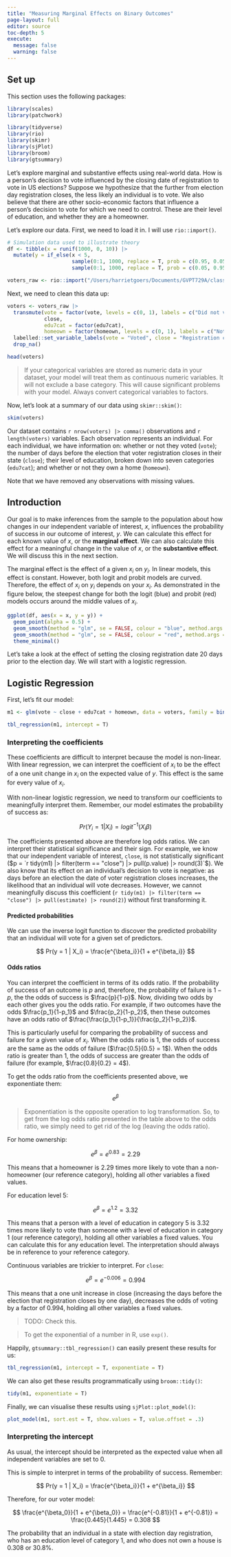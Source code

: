 ```yaml
---
title: "Measuring Marginal Effects on Binary Outcomes"
page-layout: full
editor: source
toc-depth: 5
execute:
  message: false
  warning: false
---
```


## Set up

This section uses the following packages: 

```r
library(scales)
library(patchwork)
```

```r
library(tidyverse)
library(rio)
library(skimr)
library(sjPlot)
library(broom)
library(gtsummary)
```

Let's explore marginal and substantive effects using real-world data. How is a person's decision to vote influenced by the closing date of registration to vote in US elections? Suppose we hypothesize that the further from election day registration closes, the less likely an individual is to vote. We also believe that there are other socio-economic factors that influence a person's decision to vote for which we need to control. These are their level of education, and whether they are a homeowner.   

Let's explore our data. First, we need to load it in. I will use `rio::import()`.

```r
# Simulation data used to illustrate theory
df <- tibble(x = runif(1000, 0, 10)) |> 
  mutate(y = if_else(x < 5, 
                     sample(0:1, 1000, replace = T, prob = c(0.95, 0.05)),
                     sample(0:1, 1000, replace = T, prob = c(0.05, 0.95))))
```

```r
voters_raw <- rio::import("/Users/harrietgoers/Documents/GVPT729A/class_sets/data/cps00for729a.dta")
```

Next, we need to clean this data up: 

```r
voters <- voters_raw |> 
  transmute(vote = factor(vote, levels = c(0, 1), labels = c("Did not vote", "Voted")), 
            close, 
            edu7cat = factor(edu7cat), 
            homeown = factor(homeown, levels = c(0, 1), labels = c("Not homeowner", "Homeowner"))) |> 
  labelled::set_variable_labels(vote = "Voted", close = "Registration closing", edu7cat = "Education level", homeown = "Homeownership") |> 
  drop_na()

head(voters)
```

> If your categorical variables are stored as numeric data in your dataset, your model will treat them as continuous numeric variables. It will not exclude a base category. This will cause significant problems with your model. Always convert categorical variables to factors. 

Now, let's look at a summary of our data using `skimr::skim()`:

```r
skim(voters)
```

Our dataset contains `r nrow(voters) |> comma()` observations and `r length(voters)` variables. Each observation represents an individual. For each individual, we have information on: whether or not they voted (`vote`); the number of days before the election that voter registration closes in their state (`close`); their level of education, broken down into seven categories (`edu7cat`); and whether or not they own a home (`homeown`). 

Note that we have removed any observations with missing values. 

## Introduction

Our goal is to make inferences from the sample to the population about how changes in our independent variable of interest, $x$, influences the probability of success in our outcome of interest, $y$. We can calculate this effect for each known value of $x$, or the **marginal effect**. We can also calculate this effect for a meaningful change in the value of $x$, or the **substantive effect**. We will discuss this in the next section. 

The marginal effect is the effect of a given $x_i$ on $y_i$. In linear models, this effect is constant. However, both logit and probit models are curved. Therefore, the effect of $x_i$ on $y_i$ depends on your $x_i$. As demonstrated in the figure below, the steepest change for both the logit (blue) and probit (red) models occurs around the middle values of $x_i$. 

```r
ggplot(df, aes(x = x, y = y)) + 
  geom_point(alpha = 0.5) + 
  geom_smooth(method = "glm", se = FALSE, colour = "blue", method.args = list(family = binomial(link="logit"))) + 
  geom_smooth(method = "glm", se = FALSE, colour = "red", method.args = list(family = binomial(link="probit"))) + 
  theme_minimal()
```

Let's take a look at the effect of setting the closing registration date 20 days prior to the election day. We will start with a logistic regression.  

## Logistic Regression

First, let's fit our model: 

```r
m1 <- glm(vote ~ close + edu7cat + homeown, data = voters, family = binomial(link = "logit"))

tbl_regression(m1, intercept = T)
```

### Interpreting the coefficients

These coefficients are difficult to interpret because the model is non-linear. With linear regression, we can interpret the coefficient of $x_i$ to be the effect of a one unit change in $x_i$ on the expected value of $y$. This effect is the same for every value of $x_i$. 

With non-linear logistic regression, we need to transform our coefficients to meaningfully interpret them. Remember, our model estimates the probability of success as:

$$
Pr(Y_i = 1 | X_i) = logit^{-1}(X_i\beta)
$$

The coefficients presented above are therefore log odds ratios. We can interpret their statistical significance and their sign. For example, we know that our independent variable of interest, `close`, is not statistically significant ($p = `r tidy(m1) |> filter(term == "close") |> pull(p.value) |> round(3)`$). We also know that its effect on an individual's decision to vote is negative: as days before an election the date of voter registration closes increases, the likelihood that an individual will vote decreases. However, we cannot meaningfully discuss this coefficient (`r tidy(m1) |> filter(term == "close") |> pull(estimate) |> round(2)`) without first transforming it. 

#### Predicted probabilities

We can use the inverse logit function to discover the predicted probability that an individual will vote for a given set of predictors. 

$$
Pr(y = 1 | X_i) = \frac{e^{\beta_i}}{1 + e^{\beta_i}}
$$

#### Odds ratios

You can interpret the coefficient in terms of its odds ratio. If the probability of success of an outcome is $p$ and, therefore, the probability of failure is  $1-p$, the the odds of success is $\frac{p}{1-p}$. Now, dividing two odds by each other gives you the odds ratio. For example, if two outcomes have the odds $\frac{p_1}{1-p_1}$ and $\frac{p_2}{1-p_2}$, then these outcomes have an odds ratio of $\frac{\frac{p_1}{1-p_1}}{\frac{p_2}{1-p_2}}$.

This is particularly useful for comparing the probability of success and failure for a given value of $x_i$. When the odds ratio is 1, the odds of success are the same as the odds of failure ($\frac{0.5}{0.5} = 1$). When the odds ratio is greater than 1, the odds of success are greater than the odds of failure (for example, $\frac{0.8}{0.2} = 4$). 

To get the odds ratio from the coefficients presented above, we exponentiate them: 

$$
e^\beta
$$

> Exponentiation is the opposite operation to log transformation. So, to get from the log odds ratio presented in the table above to the odds ratio, we simply need to get rid of the log (leaving the odds ratio).

For home ownership: 

$$
e^\beta = e^{0.83} = 2.29
$$

This means that a homeowner is 2.29 times more likely to vote than a non-homeowner (our reference category), holding all other variables a fixed values.

For education level 5: 

$$
e^\beta = e^{1.2} = 3.32
$$

This means that a person with a level of education in category 5 is 3.32 times more likely to vote than someone with a level of education in category 1 (our reference category), holding all other variables a fixed values. You can calculate this for any education level. The interpretation should always be in reference to your reference category. 

Continuous variables are trickier to interpret. For `close`:

$$
e^\beta = e^{-0.006} = 0.994
$$

This means that a one unit increase in close (increasing the days before the election that registration closes by one day), decreases the odds of voting by a factor of 0.994, holding all other variables a fixed values. 

> TODO: Check this. 

> To get the exponential of a number in R, use `exp()`. 

Happily, `gtsummary::tbl_regression()` can easily present these results for us: 

```r
tbl_regression(m1, intercept = T, exponentiate = T)
```

We can also get these results programmatically using `broom::tidy()`:

```r
tidy(m1, exponentiate = T)
```

Finally, we can visualise these results using `sjPlot::plot_model()`: 

```r
plot_model(m1, sort.est = T, show.values = T, value.offset = .3)
```

### Interpreting the intercept

As usual, the intercept should be interpreted as the expected value when all independent variables are set to 0. 

This is simple to interpret in terms of the probability of success. Remember:

$$
Pr(y = 1 | X_i) = \frac{e^{\beta_i}}{1 + e^{\beta_i}}
$$

Therefore, for our voter model: 

$$
\frac{e^{\beta_0}}{1 + e^{\beta_0}} = \frac{e^{-0.81}}{1 + e^{-0.81}} = \frac{0.445}{1.445} = 0.308
$$

The probability that an individual in a state with election day registration, who has an education level of category 1, and who does not own a house is 0.308 or 30.8%. 